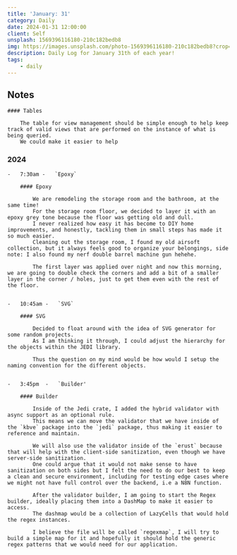 ```yaml
---
title: 'January: 31'
category: Daily
date: 2024-01-31 12:00:00
client: Self
unsplash: 1569396116180-210c182bedb8
img: https://images.unsplash.com/photo-1569396116180-210c182bedb8?crop=entropy&cs=srgb&fm=jpg&ixid=MnwzNjM5Nzd8MHwxfHJhbmRvbXx8fHx8fHx8fDE2ODE3NDg2ODY&ixlib=rb-4.0.3&q=85
description: Daily Log for January 31th of each year!
tags:
    - daily
---
```


## Notes

    #### Tables

        The table for view management should be simple enough to help keep track of valid views that are performed on the instance of what is being queried.
        We could make it easier to help 

### 2024

    -   7:30am -   `Epoxy`

        #### Epoxy

            We are remodeling the storage room and the bathroom, at the same time!
            For the storage room floor, we decided to layer it with an epoxy grey tone because the floor was getting old and dull.
            I never realized how easy it has become to DIY home improvements, and honestly, tackling them in small steps has made it so much easier.
            Cleaning out the storage room, I found my old airsoft collection, but it always feels good to organize your belongings, side note: I also found my nerf double barrel machine gun hehehe.
            
            The first layer was applied over night and now this morning, we are going to double check the corners and add a bit of a smaller layer in the corner / holes, just to get them even with the rest of the floor.


    -   10:45am -   `SVG`

        #### SVG

            Decided to float around with the idea of SVG generator for some random projects.
            As I am thinking it through, I could adjust the hierarchy for the objects within the JEDI library.

            Thus the question on my mind would be how would I setup the naming convention for the different objects.


    -   3:45pm  -   `Builder'

        #### Builder

            Inside of the Jedi crate, I added the hybrid validator with async support as an optional rule.
            This means we can move the validator that we have inside of the `kbve` package into the `jedi` package, thus making it easier to reference and maintain.
            
            We will also use the validator inside of the `erust` because that will help with the client-side sanitization, even though we have server-side sanitization.
            One could argue that it would not make sense to have sanitization on both sides but I felt the need to do our best to keep a clean and secure environment, including for testing edge cases where we might not have full control over the backend, i.e a N8N function.

            After the validator builder, I am going to start the Regex builder, ideally placing them into a DashMap to make it easier to access.
            The dashmap would be a collection of LazyCells that would hold the regex instances.

            I believe the file will be called `regexmap`, I will try to build a simple map for it and hopefully it should hold the generic regex patterns that we would need for our application.


         